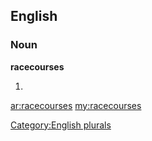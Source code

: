==English==

===Noun===
'''racecourses'''

# {{plural of|[[racecourse]]}}

[[Category:English plurals]]

[[ar:racecourses]]
[[my:racecourses]]
